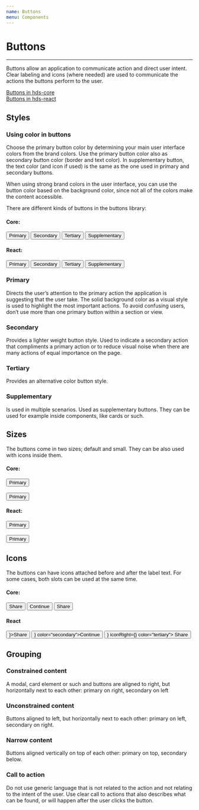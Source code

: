 ```yaml
---
name: Buttons
menu: Components
---
```




# Buttons

---

Buttons allow an application to communicate action and direct user intent. Clear labeling and icons (where needed) are used to communicate the actions the buttons perform to the user.

[Buttons in hds-core](/core/examples/buttons.html)  
[Buttons in hds-react](/storybook/?path=/story/button--default)

## Styles

### Using color in buttons

Choose the primary button color by determining your main user interface colors from the brand colors. Use the primary button color also as secondary button color (border and text color). In supplementary button, the text color (and icon if used) is the same as the one used in primary and secondary buttons.

When using strong brand colors in the user interface, you can use the button color based on the background color, since not all of the colors make the content accessible.

There are different kinds of buttons in the buttons library:

#### Core:
<Playground>
  <button type="button" class="hds-button hds-button--primary">
    <span class="hds-button__label text-medium">Primary</span>
  </button>
  <button type="button" class="hds-button hds-button--secondary">
    <span class="hds-button__label text-medium">Secondary</span>
  </button>
  <button type="button" class="hds-button hds-button--tertiary">
    <span class="hds-button__label text-medium">Tertiary</span>
  </button>
  <button type="button" class="hds-button hds-button--supplementary">
    <span class="hds-button__label text-medium">Supplementary</span>
  </button>
</Playground>

#### React:
<Playground>
  <Button>Primary</Button>
  <Button color="secondary">Secondary</Button>
  <Button color="tertiary">Tertiary</Button>
  <Button color="supplementary">Supplementary</Button>
</Playground>


### Primary

Directs the user’s attention to the primary action the application is suggesting that the user take. The solid background color as a visual style is used to highlight the most important actions. To avoid confusing users, don’t use more than one primary button within a section or view.

### Secondary

Provides a lighter weight button style. Used to indicate a secondary action that compliments a primary action or to reduce visual noise when there are many actions of equal importance on the page.

### Tertiary

Provides an alternative color button style.

### Supplementary

Is used in multiple scenarios. Used as supplementary buttons. They can be used for example inside components, like cards or such.

## Sizes

The buttons come in two sizes; default and small. They can be also used with icons inside them.

#### Core:
<Playground>
  <button type="button" class="hds-button hds-button--primary">
    <span class="hds-button__label text-medium">Primary</span>
  </button>
  <br/><br/>
  <button type="button" class="hds-button hds-button--primary hds-button--small">
    <span class="hds-button__label text-medium">Primary</span>
  </button>
</Playground>

#### React:
<Playground>
  <Button size="default">Primary</Button>
  <br/><br/>
  <Button size="small">Primary</Button>
</Playground>

## Icons

The buttons can have icons attached before and after the label text. For some cases, both slots can be used at the same time.

#### Core:
<Playground>
  <button type="button" class="hds-button hds-button--primary">
    <span aria-hidden="true" class="hds-icon hds-icon--share"></span>
    <span class="hds-button__label text-medium">Share</span>
  </button>

  <button type="button" class="hds-button hds-button--secondary">
    <span class="hds-button__label text-medium">Continue</span>
    <span aria-hidden="true" class="hds-icon hds-icon--angle-right"></span>
  </button>

  <button type="button" class="hds-button hds-button--tertiary">
    <span aria-hidden="true" class="hds-icon hds-icon--share"></span>
    <span class="hds-button__label text-medium">Share</span>
    <span aria-hidden="true" class="hds-icon hds-icon--angle-right"></span>
  </button>
</Playground>

#### React
<Playground>
  <Button iconLeft={<IconShare />}>Share</Button>
  <Button iconRight={<IconAngleRight />} color="secondary">Continue</Button>
  <Button iconLeft={<IconShare />} iconRight={<IconAngleRight />} color="tertiary">
    Share
  </Button>
</Playground>

## Grouping

### Constrained content

A modal, card element or such and buttons are aligned to right, but horizontally next to each other: primary on right, secondary on left

### Unconstrained content

Buttons aligned to left, but horizontally next to each other: primary on left, secondary on right.

### Narrow content

Buttons aligned vertically on top of each other: primary on top, secondary below.

### Call to action

Do not use generic language that is not related to the action and not relating to the intent of the user. Use clear call to actions that also describes what can be found, or will happen after the user clicks the button.
